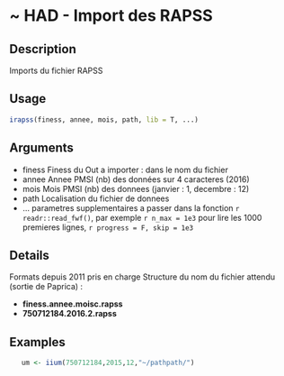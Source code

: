# ~ HAD - Import des RAPSS 

## Description

Imports du fichier RAPSS

## Usage
```r
irapss(finess, annee, mois, path, lib = T, ...)

```
## Arguments
 - finess Finess du Out a importer : dans le nom du fichier
 - annee Annee PMSI (nb) des données sur 4 caracteres (2016)
 - mois Mois PMSI (nb) des donnees (janvier : 1, decembre : 12)
 - path Localisation du fichier de donnees
 - ... parametres supplementaires a passer
dans la fonction `r readr::read_fwf()`, par exemple
`r n_max = 1e3` pour lire les 1000 premieres lignes,  `r progress = F, skip = 1e3`


## Details

Formats depuis 2011 pris en charge
Structure du nom du fichier attendu (sortie de Paprica) :

  - **finess.annee.moisc.rapss**
  - **750712184.2016.2.rapss**


## Examples
```r
   um <- iium(750712184,2015,12,"~/pathpath/")

```

